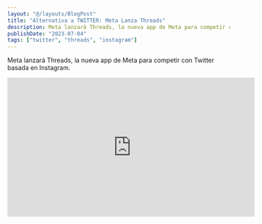 ```yaml
---
layout: "@/layouts/BlogPost"
title: "Alternativa a TWITTER: Meta Lanza Threads"
description: Meta lanzará Threads, la nueva app de Meta para competir con Twitter basada en Instagram.
publishDate: "2023-07-04"
tags: ["twitter", "threads", "instagram"]
---
```


Meta lanzará Threads, la nueva app de Meta para competir con Twitter basada en Instagram.

<div class="video-wrapper">
	<iframe
		width="560"
		height="315"
		src="https://www.youtube.com/embed/IT5vu0Hvuu0"
		title="YouTube video player"
		frameborder="0"
		allow="accelerometer; autoplay; clipboard-write; encrypted-media; gyroscope; picture-in-picture; web-share"
		allowfullscreen
	></iframe>
</div>
